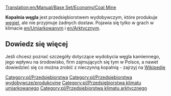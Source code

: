 [[Translation:en/Manual/Base Set/Economy/Coal Mine]]

{{pl/Przedsiębiorstwa|image=Coalmine.png
|name=Kopalnia węgla
|climates=[[en/Umiarkowany]], [[en/Arktyczny]].
|accepts=Nic
|produces=[[pl/Manual/Base Set/Economy/Węgiel|Węgiel]]
}}

'''Kopalnia węgla''' jest przedsiębiorstwem wydobywczym, które produkuje [[pl/Manual/Base Set/Economy/Węgiel|węgiel]], ale nie przyjmuje żadnych dostaw. Pojawia się tylko w grach w klimacie [[en/Umiarkowany]]m i [[en/Arktyczny]]m.

== Dowiedz się więcej ==
Jeśli chcesz poznać szczegóły dotyczące wydobycia węgla kamiennego, jego wpływu na środowisko, firm zajmujących się tym w Polsce, a nawet dowiedzieć się co można zrobić z nieczynną kopalnią - zajrzyj na [https://pl.wikipedia.org/wiki/Kopalnia_w%C4%99gla_kamiennego Wikipedię]

{{pl/Navbox Industries}}

[[Category:pl/Przedsiębiorstwa]]
[[Category:pl/Przedsiębiorstwa wydobywcze/produkcyjne]]
[[Category:pl/Przedsiębiorstwa klimatu umiarkowanego]]
[[Category:pl/Przedsiębiorstwa klimatu arktycznego]]